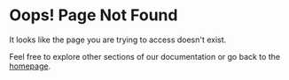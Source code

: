 # Oops! Page Not Found

It looks like the page you are trying to access doesn't exist.

Feel free to explore other sections of our documentation or go back to the [homepage](/).
